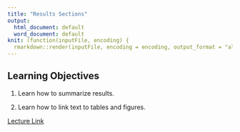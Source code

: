 ```yaml
---
title: "Results Sections"
output:
  html_document: default
  word_document: default
knit: (function(inputFile, encoding) {
  rmarkdown::render(inputFile, encoding = encoding, output_format = "all") })
---
```


## Learning Objectives

1) Learn how to summarize results.

2) Learn how to link text to tables and figures.

[Lecture Link](https://docs.google.com/presentation/d/1INvwfkAPjMyGRS2X6cWWTrFeTtaHj6GCgVOYmWQZNW0/edit?usp=sharing)